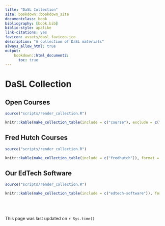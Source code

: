 ```yaml
---
title: "DaSL Collection"
site: bookdown::bookdown_site
documentclass: book
bibliography: [book.bib]
biblio-style: apalike
link-citations: yes
favicon: assets/dasl_favicon.ico
description: "A collection of DaSL materials"
always_allow_html: true
output:
    bookdown::html_document2:
      toc: true
---
```


# DaSL Collection

## Open Courses

```r
source("scripts/render_collection.R")

knitr::kable(make_collection_table(include = c("course"), exclude = c("fredhutch")), format = "html", table.attr = "style='width:120%;'")
```

## Fred Hutch Courses

```r
source("scripts/render_collection.R")

knitr::kable(make_collection_table(include = c("fredhutch")), format = "html", table.attr = "style='width:120%;'")
```

## Our EdTech Software

```r
source("scripts/render_collection.R")

knitr::kable(make_collection_table(include = c("edtech-software")), format = "html", table.attr = "style='width:120%;'")
```

<br><br><br>
This page was last updated on `r Sys.time()`


